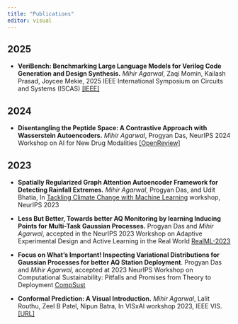 ```yaml
---
title: "Publications"
editor: visual
---
```


<!-- [*Google Scholar Profile.*](https://scholar.google.com/citations?user=OJFxBWMAAAAJ&hl=en) -->

<!-- ## Publications -->

<!-- *\# Denotes equal contribution.* -->

## 2025

* **VeriBench: Benchmarking Large Language Models for Verilog Code Generation and Design Synthesis.** *Mihir Agarwal*, Zaqi Momin, Kailash Prasad, Joycee Mekie, 2025 IEEE International Symposium on Circuits and Systems (ISCAS) [[IEEE]](https://ieeexplore.ieee.org/abstract/document/11044004/)

## 2024

* **Disentangling the Peptide Space: A Contrastive Approach with Wasserstein Autoencoders.** *Mihir Agarwal*, Progyan Das, NeurIPS 2024 Workshop on AI for New Drug Modalities [[OpenReview]](https://openreview.net/forum?id=FKCYEbSaE1)

## 2023


* **Spatially Regularized Graph Attention Autoencoder Framework for Detecting Rainfall Extremes.** *Mihir Agarwal*, Progyan Das, and Udit Bhatia, In [Tackling Climate Change with Machine Learning](https://www.climatechange.ai/events/neurips2023) workshop, NeurIPS 2023 

* **Less But Better, Towards better AQ Monitoring by learning Inducing Points for Multi-Task Gaussian Processes.** Progyan Das and *Mihir Agarwal*, accepted in the NeurIPS 2023 Workshop on Adaptive Experimental Design and Active Learning in the Real World [RealML-2023](https://realworldml.github.io/neurips2023/)

* **Focus on What's Important! Inspecting Variational Distributions for Gaussian Processes for better AQ Station Deployment**. Progyan Das and *Mihir Agarwal*, accepted at 2023 NeurIPS Workshop on Computational Sustainability: Pitfalls and Promises from Theory to Deployment [CompSust](https://www.compsust.net/compsust-2023/)

* **Conformal Prediction: A Visual Introduction.** *Mihir Agarwal*, Lalit Routhu, Zeel B Patel, Nipun Batra, In VISxAI workshop 2023, IEEE VIS. [[URL]](https://conformal-prediction.streamlit.app/)
